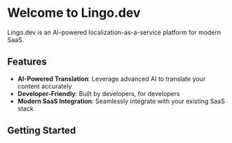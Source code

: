 # Welcome to Lingo.dev

Lingo.dev is an AI-powered localization-as-a-service platform for modern SaaS.

## Features

- **AI-Powered Translation**: Leverage advanced AI to translate your content accurately
- **Developer-Friendly**: Built by developers, for developers
- **Modern SaaS Integration**: Seamlessly integrate with your existing SaaS stack

## Getting Started
